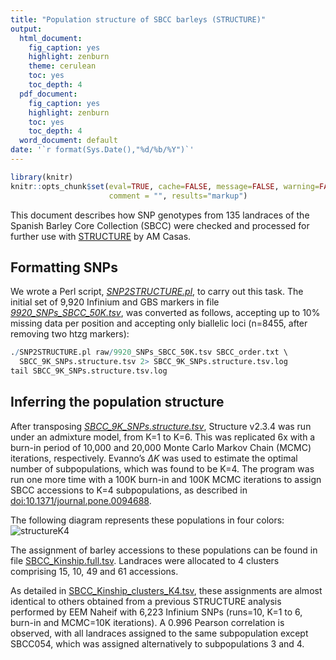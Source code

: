 ```yaml
---
title: "Population structure of SBCC barleys (STRUCTURE)"
output:
  html_document:
    fig_caption: yes
    highlight: zenburn
    theme: cerulean
    toc: yes
    toc_depth: 4
  pdf_document:
    fig_caption: yes
    highlight: zenburn
    toc: yes
    toc_depth: 4
  word_document: default
date: '`r format(Sys.Date(),"%d/%b/%Y")`'
---
```


```r
library(knitr)
knitr::opts_chunk$set(eval=TRUE, cache=FALSE, message=FALSE, warning=FALSE, 
                      comment = "", results="markup")
```

This document describes how SNP genotypes from 135 landraces of the Spanish Barley Core Collection (SBCC) were checked and processed for further use with [STRUCTURE](http://pritchardlab.stanford.edu/structure.html) by AM Casas.

## Formatting SNPs

We wrote a Perl script, [*SNP2STRUCTURE.pl*](./SNP2STRUCTURE.pl), to carry out this task. The initial set of 9,920 Infinium and GBS markers in file [*9920_SNPs_SBCC_50K.tsv*](raw/9920_SNPs_SBCC_50K.tsv), was converted as follows, accepting up to 10% missing data per position and accepting only biallelic loci (n=8455, after removing two htzg markers):
```r
./SNP2STRUCTURE.pl raw/9920_SNPs_SBCC_50K.tsv SBCC_order.txt \
  SBCC_9K_SNPs.structure.tsv 2> SBCC_9K_SNPs.structure.tsv.log
tail SBCC_9K_SNPs.structure.tsv.log
```

## Inferring the population structure

After transposing [*SBCC_9K_SNPs.structure.tsv*](./SBCC_9K_SNPs.structure.tsv), 
Structure v2.3.4 was run under an admixture model, from K=1 to K=6. 
This was replicated 6x with a burn-in period of 10,000 and 20,000 Monte Carlo Markov Chain (MCMC) iterations, respectively. Evanno's $\Delta K$ was used to estimate the optimal number of subpopulations,
which was found to be K=4. The program was run one more time with a 100K burn-in and 100K MCMC iterations to assign SBCC accessions to K=4 subpopulations, as described in [doi:10.1371/journal.pone.0094688](http://journals.plos.org/plosone/article?id=10.1371/journal.pone.0094688).

The following diagram represents these populations in four colors:
![structureK4](plots/structureK4.jpg) 

The assignment of barley accessions to these populations can be found in file 
[SBCC_Kinship.full.tsv](raw/SBCC_Kinship.full.tsv). Landraces were allocated to 4 clusters comprising 15, 10, 49 and 61 accessions. 

As detailed in [SBCC_Kinship_clusters_K4.tsv](raw/SBCC_Kinship_clusters_K4.tsv), these assignments are almost identical
to others obtained from a previous STRUCTURE analysis performed by EEM Naheif with 6,223 Infinium SNPs (runs=10, K=1 to 6, burn-in and MCMC=10K iterations). A 0.996 Pearson correlation is observed, with all landraces assigned to the same subpopulation except SBCC054, which was assigned alternatively to subpopulations 3 and 4. 









<!--(see [SBCC_Kinship.tsv](raw/SBCC_Kinship.tsv)).-->

<!--In fact, a very similar picture of these subpopulations is obtained when analyzing a reduced set of n=384 SNPs used in previos work to characterize SBCC barleys, which are listed in file [SNPsKinship_50k.list](raw/SNPsKinship_50k.list).-->


